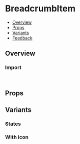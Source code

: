 
<Meta of={BreadcrumbItemStories} />

# BreadcrumbItem

- [Overview](#overview)
- [Props](#props)
- [Variants](#variants)
- [Feedback](#feedback)

## Overview

<Canvas of={BreadcrumbItemStories.Overview} />

### Import

```js
import { BreadcrumbItem } from "monday-ui-react-core";
```

## Props

<PropsTable />

## Variants

### States

<Canvas of={BreadcrumbItemStories.States} />

### With icon

<Canvas of={BreadcrumbItemStories.WithIcon} />
